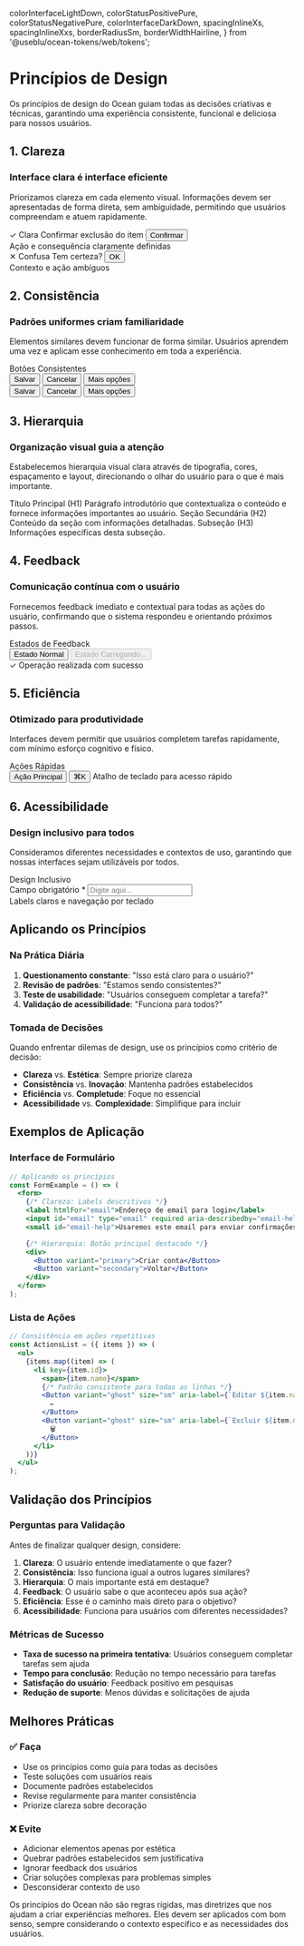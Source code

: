   colorInterfaceLightDown,
  colorStatusPositivePure,
  colorStatusNegativePure,
  colorInterfaceDarkDown,
  spacingInlineXs,
  spacingInlineXxs,
  borderRadiusSm,
  borderWidthHairline,
} from '@useblu/ocean-tokens/web/tokens';

<Meta title="Foundation/Design Principles" />

# Princípios de Design

Os princípios de design do Ocean guiam todas as decisões criativas e técnicas, garantindo uma experiência consistente, funcional e deliciosa para nossos usuários.

## 1. Clareza

### Interface clara é interface eficiente

Priorizamos clareza em cada elemento visual. Informações devem ser apresentadas de forma direta, sem ambiguidade, permitindo que usuários compreendam e atuem rapidamente.

<Canvas>
  <Story name="Clarity Example">
    <Grid.Container>
      <Grid.Row>
        <Grid.Col md={6}>
          <div
            style={{
              padding: spacingInlineXs,
              border: `${borderWidthHairline} solid ${colorInterfaceLightDown}`,
              borderRadius: borderRadiusSm,
              marginBottom: spacingInlineXs,
            }}
          >
            <Typography
              variant="heading3"
              style={{
                marginBottom: spacingInlineXxs,
                color: colorStatusPositivePure,
              }}
            >
              ✓ Clara
            </Typography>
            <Typography
              variant="paragraph"
              style={{ marginBottom: spacingInlineXxs }}
            >
              Confirmar exclusão do item
            </Typography>
            <Button variant="primary" size="sm">
              Confirmar
            </Button>
          </div>
          <Typography
            variant="caption"
            style={{ color: colorInterfaceDarkDown }}
          >
            Ação e consequência claramente definidas
          </Typography>
        </Grid.Col>
        <Grid.Col md={6}>
          <div
            style={{
              padding: spacingInlineXs,
              border: `${borderWidthHairline} solid ${colorInterfaceLightDown}`,
              borderRadius: borderRadiusSm,
              marginBottom: spacingInlineXs,
            }}
          >
            <Typography
              variant="heading3"
              style={{
                marginBottom: spacingInlineXxs,
                color: colorStatusNegativePure,
              }}
            >
              ✕ Confusa
            </Typography>
            <Typography
              variant="paragraph"
              style={{ marginBottom: spacingInlineXxs }}
            >
              Tem certeza?
            </Typography>
            <Button variant="primary" size="sm">
              OK
            </Button>
          </div>
          <Typography
            variant="caption"
            style={{ color: colorInterfaceDarkDown }}
          >
            Contexto e ação ambíguos
          </Typography>
        </Grid.Col>
      </Grid.Row>
    </Grid.Container>
  </Story>
</Canvas>

## 2. Consistência

### Padrões uniformes criam familiaridade

Elementos similares devem funcionar de forma similar. Usuários aprendem uma vez e aplicam esse conhecimento em toda a experiência.

<Canvas>
  <Story name="Consistency Example">
    <div style={{ padding: spacingInlineXs }}>
      <Typography variant="heading3" style={{ marginBottom: spacingInlineXs }}>
        Botões Consistentes
      </Typography>
      <div
        style={{
          display: 'flex',
          gap: spacingInlineXxs,
          marginBottom: spacingInlineXs,
        }}
      >
        <Button variant="primary">Salvar</Button>
        <Button variant="secondary">Cancelar</Button>
        <Button variant="tertiary">Mais opções</Button>
      </div>
      <div style={{ display: 'flex', gap: spacingInlineXxs }}>
        <Button variant="primary" size="sm">
          Salvar
        </Button>
        <Button variant="secondary" size="sm">
          Cancelar
        </Button>
        <Button variant="tertiary" size="sm">
          Mais opções
        </Button>
      </div>
    </div>
  </Story>
</Canvas>

## 3. Hierarquia

### Organização visual guia a atenção

Estabelecemos hierarquia visual clara através de tipografia, cores, espaçamento e layout, direcionando o olhar do usuário para o que é mais importante.

<Canvas>
  <Story name="Hierarchy Example">
    <div style={{ padding: spacingInlineXs, maxWidth: '600px' }}>
      <Typography variant="heading1" style={{ marginBottom: spacingInlineXs }}>
        Título Principal (H1)
      </Typography>
      <Typography variant="paragraph" style={{ marginBottom: spacingInlineXs }}>
        Parágrafo introdutório que contextualiza o conteúdo e fornece
        informações importantes ao usuário.
      </Typography>
      <Typography variant="heading2" style={{ marginBottom: spacingInlineXxs }}>
        Seção Secundária (H2)
      </Typography>
      <Typography variant="paragraph" style={{ marginBottom: spacingInlineXs }}>
        Conteúdo da seção com informações detalhadas.
      </Typography>
      <Typography variant="heading3" style={{ marginBottom: spacingInlineXxs }}>
        Subseção (H3)
      </Typography>
      <Typography variant="paragraph">
        Informações específicas desta subseção.
      </Typography>
    </div>
  </Story>
</Canvas>

## 4. Feedback

### Comunicação contínua com o usuário

Fornecemos feedback imediato e contextual para todas as ações do usuário, confirmando que o sistema respondeu e orientando próximos passos.

<Canvas>
  <Story name="Feedback Example">
    <div style={{ padding: spacingInlineXs }}>
      <Typography variant="heading3" style={{ marginBottom: spacingInlineXs }}>
        Estados de Feedback
      </Typography>
      <div
        style={{
          display: 'flex',
          flexDirection: 'column',
          gap: spacingInlineXxs,
        }}
      >
        <Button variant="primary">Estado Normal</Button>
        <Button variant="primary" disabled>
          Estado Carregando...
        </Button>
        <div
          style={{
            padding: spacingInlineXxs,
            backgroundColor: '#f0f9ff',
            border: '1px solid #0ea5e9',
            borderRadius: borderRadiusSm,
            color: '#0369a1',
          }}
        >
          ✓ Operação realizada com sucesso
        </div>
      </div>
    </div>
  </Story>
</Canvas>

## 5. Eficiência

### Otimizado para produtividade

Interfaces devem permitir que usuários completem tarefas rapidamente, com mínimo esforço cognitivo e físico.

<Canvas>
  <Story name="Efficiency Example">
    <div style={{ padding: spacingInlineXs }}>
      <Typography variant="heading3" style={{ marginBottom: spacingInlineXs }}>
        Ações Rápidas
      </Typography>
      <div
        style={{ display: 'flex', gap: spacingInlineXxs, alignItems: 'center' }}
      >
        <Button variant="primary" size="sm">
          Ação Principal
        </Button>
        <Button variant="ghost" size="sm">
          ⌘K
        </Button>
        <Typography variant="caption" style={{ color: colorInterfaceDarkDown }}>
          Atalho de teclado para acesso rápido
        </Typography>
      </div>
    </div>
  </Story>
</Canvas>

## 6. Acessibilidade

### Design inclusivo para todos

Consideramos diferentes necessidades e contextos de uso, garantindo que nossas interfaces sejam utilizáveis por todos.

<Canvas>
  <Story name="Accessibility Example">
    <div style={{ padding: spacingInlineXs }}>
      <Typography variant="heading3" style={{ marginBottom: spacingInlineXs }}>
        Design Inclusivo
      </Typography>
      <div style={{ marginBottom: spacingInlineXs }}>
        <label
          htmlFor="accessible-input"
          style={{ display: 'block', marginBottom: spacingInlineXxs }}
        >
          <Typography variant="caption">Campo obrigatório *</Typography>
        </label>
        <input
          id="accessible-input"
          type="text"
          placeholder="Digite aqui..."
          style={{
            padding: spacingInlineXxs,
            border: `${borderWidthHairline} solid ${colorInterfaceLightDown}`,
            borderRadius: borderRadiusSm,
            fontSize: '14px',
            width: '200px',
          }}
        />
      </div>
      <Typography
        variant="caption"
        style={{ color: colorInterfaceDarkDown, textAlign: 'center' }}
      >
        Labels claros e navegação por teclado
      </Typography>
    </div>
  </Story>
</Canvas>

## Aplicando os Princípios

### Na Prática Diária

1. **Questionamento constante**: "Isso está claro para o usuário?"
2. **Revisão de padrões**: "Estamos sendo consistentes?"
3. **Teste de usabilidade**: "Usuários conseguem completar a tarefa?"
4. **Validação de acessibilidade**: "Funciona para todos?"

### Tomada de Decisões

Quando enfrentar dilemas de design, use os princípios como critério de decisão:

- **Clareza** vs. **Estética**: Sempre priorize clareza
- **Consistência** vs. **Inovação**: Mantenha padrões estabelecidos
- **Eficiência** vs. **Completude**: Foque no essencial
- **Acessibilidade** vs. **Complexidade**: Simplifique para incluir

## Exemplos de Aplicação

### Interface de Formulário

```jsx
// Aplicando os princípios
const FormExample = () => (
  <form>
    {/* Clareza: Labels descritivos */}
    <label htmlFor="email">Endereço de email para login</label>
    <input id="email" type="email" required aria-describedby="email-help" />
    <small id="email-help">Usaremos este email para enviar confirmações</small>

    {/* Hierarquia: Botão principal destacado */}
    <div>
      <Button variant="primary">Criar conta</Button>
      <Button variant="secondary">Voltar</Button>
    </div>
  </form>
);
```

### Lista de Ações

```jsx
// Consistência em ações repetitivas
const ActionsList = ({ items }) => (
  <ul>
    {items.map((item) => (
      <li key={item.id}>
        <span>{item.name}</span>
        {/* Padrão consistente para todas as linhas */}
        <Button variant="ghost" size="sm" aria-label={`Editar ${item.name}`}>
          ✏️
        </Button>
        <Button variant="ghost" size="sm" aria-label={`Excluir ${item.name}`}>
          🗑️
        </Button>
      </li>
    ))}
  </ul>
);
```

## Validação dos Princípios

### Perguntas para Validação

Antes de finalizar qualquer design, considere:

1. **Clareza**: O usuário entende imediatamente o que fazer?
2. **Consistência**: Isso funciona igual a outros lugares similares?
3. **Hierarquia**: O mais importante está em destaque?
4. **Feedback**: O usuário sabe o que aconteceu após sua ação?
5. **Eficiência**: Esse é o caminho mais direto para o objetivo?
6. **Acessibilidade**: Funciona para usuários com diferentes necessidades?

### Métricas de Sucesso

- **Taxa de sucesso na primeira tentativa**: Usuários conseguem completar tarefas sem ajuda
- **Tempo para conclusão**: Redução no tempo necessário para tarefas
- **Satisfação do usuário**: Feedback positivo em pesquisas
- **Redução de suporte**: Menos dúvidas e solicitações de ajuda

## Melhores Práticas

### ✅ Faça

- Use os princípios como guia para todas as decisões
- Teste soluções com usuários reais
- Documente padrões estabelecidos
- Revise regularmente para manter consistência
- Priorize clareza sobre decoração

### ❌ Evite

- Adicionar elementos apenas por estética
- Quebrar padrões estabelecidos sem justificativa
- Ignorar feedback dos usuários
- Criar soluções complexas para problemas simples
- Desconsiderar contexto de uso

Os princípios do Ocean não são regras rígidas, mas diretrizes que nos ajudam a criar experiências melhores. Eles devem ser aplicados com bom senso, sempre considerando o contexto específico e as necessidades dos usuários.
